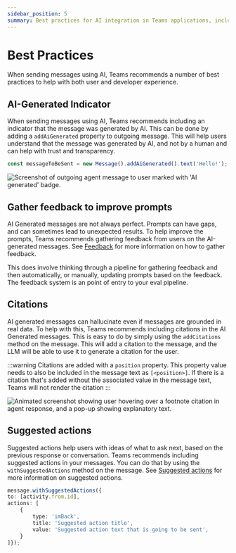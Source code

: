 ```yaml
---
sidebar_position: 5
summary: Best practices for AI integration in Teams applications, including AI-generated indicators and user experience guidelines.
---
```



# Best Practices

When sending messages using AI, Teams recommends a number of best practices to help with both user and developer experience.

## AI-Generated Indicator

When sending messages using AI, Teams recommends including an indicator that the message was generated by AI. This can be done by adding a `addAiGenerated` property to outgoing message. This will help users understand that the message was generated by AI, and not by a human and can help with trust and transparency.

```typescript
const messageToBeSent = new Message().addAiGenerated().text('Hello!');
```

![Screenshot of outgoing agent message to user marked with 'AI generated' badge.](/screenshots/ai-generated.gif)

## Gather feedback to improve prompts

AI Generated messages are not always perfect. Prompts can have gaps, and can sometimes lead to unexpected results. To help improve the prompts, Teams recommends gathering feedback from users on the AI-generated messages. See [Feedback](../feedback) for more information on how to gather feedback.

This does involve thinking through a pipeline for gathering feedback and then automatically, or manually, updating prompts based on the feedback. The feedback system is an point of entry to your eval pipeline.

## Citations

AI generated messages can hallucinate even if messages are grounded in real data. To help with this, Teams recommends including citations in the AI Generated messages. This is easy to do by simply using the `addCitations` method on the message. This will add a citation to the message, and the LLM will be able to use it to generate a citation for the user.

:::warning
Citations are added with a `position` property. This property value needs to also be included in the message text as `[<position>]`. If there is a citation that's added without the associated value in the message text, Teams will not render the citation
:::

<FileCodeBlock
    lang="typescript"
    src="/generated-snippets/ts/simple-rag.snippet.citation-example.ts"
/>

![Animated screenshot showing user hovering over a footnote citation in agent response, and a pop-up showing explanatory text.](/screenshots/citation.gif)

## Suggested actions

Suggested actions help users with ideas of what to ask next, based on the previous response or conversation. Teams recommends including suggested actions in your messages. You can do that by using the `withSuggestedActions` method on the message. See [Suggested actions](https://learn.microsoft.com/microsoftteams/platform/bots/how-to/conversations/prompt-suggestions) for more information on suggested actions.

```typescript
message.withSuggestedActions({
to: [activity.from.id],
actions: [
    {
        type: 'imBack',
        title: 'Suggested action title',
        value: 'Suggested action text that is going to be sent',
    }
]});
```
